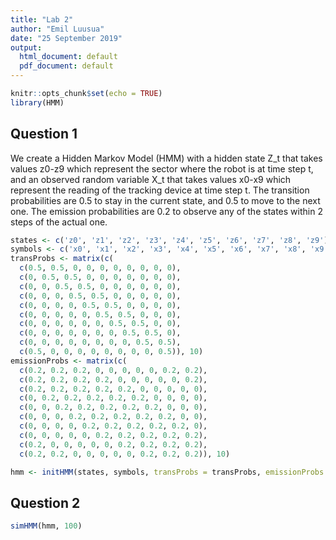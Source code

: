 ```yaml
---
title: "Lab 2"
author: "Emil Luusua"
date: "25 September 2019"
output:
  html_document: default
  pdf_document: default
---
```


```r
knitr::opts_chunk$set(echo = TRUE)
library(HMM)
```


## Question 1

We create a Hidden Markov Model (HMM) with a hidden state Z_t that takes values z0-z9 which represent the sector where the robot is at time step t, and an observed random variable X_t that takes values x0-x9 which represent the reading of the tracking device at time step t. The transition probabilities are 0.5 to stay in the current state, and 0.5 to move to the next one. The emission probabilities are 0.2 to observe any of the states within 2 steps of the actual one.
```r
states <- c('z0', 'z1', 'z2', 'z3', 'z4', 'z5', 'z6', 'z7', 'z8', 'z9')
symbols <- c('x0', 'x1', 'x2', 'x3', 'x4', 'x5', 'x6', 'x7', 'x8', 'x9')
transProbs <- matrix(c(
  c(0.5, 0.5, 0, 0, 0, 0, 0, 0, 0, 0),
  c(0, 0.5, 0.5, 0, 0, 0, 0, 0, 0, 0),
  c(0, 0, 0.5, 0.5, 0, 0, 0, 0, 0, 0),
  c(0, 0, 0, 0.5, 0.5, 0, 0, 0, 0, 0),
  c(0, 0, 0, 0, 0.5, 0.5, 0, 0, 0, 0),
  c(0, 0, 0, 0, 0, 0.5, 0.5, 0, 0, 0),
  c(0, 0, 0, 0, 0, 0, 0.5, 0.5, 0, 0),
  c(0, 0, 0, 0, 0, 0, 0, 0.5, 0.5, 0),
  c(0, 0, 0, 0, 0, 0, 0, 0, 0.5, 0.5),
  c(0.5, 0, 0, 0, 0, 0, 0, 0, 0, 0.5)), 10)
emissionProbs <- matrix(c(
  c(0.2, 0.2, 0.2, 0, 0, 0, 0, 0, 0.2, 0.2),
  c(0.2, 0.2, 0.2, 0.2, 0, 0, 0, 0, 0, 0.2),
  c(0.2, 0.2, 0.2, 0.2, 0.2, 0, 0, 0, 0, 0),
  c(0, 0.2, 0.2, 0.2, 0.2, 0.2, 0, 0, 0, 0),
  c(0, 0, 0.2, 0.2, 0.2, 0.2, 0.2, 0, 0, 0),
  c(0, 0, 0, 0.2, 0.2, 0.2, 0.2, 0.2, 0, 0),
  c(0, 0, 0, 0, 0.2, 0.2, 0.2, 0.2, 0.2, 0),
  c(0, 0, 0, 0, 0, 0.2, 0.2, 0.2, 0.2, 0.2),
  c(0.2, 0, 0, 0, 0, 0, 0.2, 0.2, 0.2, 0.2),
  c(0.2, 0.2, 0, 0, 0, 0, 0, 0.2, 0.2, 0.2)), 10)

hmm <- initHMM(states, symbols, transProbs = transProbs, emissionProbs = emissionProbs)
```


## Question 2
```r
simHMM(hmm, 100)
```
